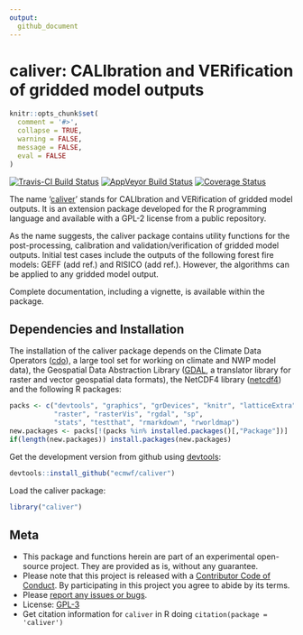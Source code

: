 ```yaml
---
output: 
  github_document
---
```


<!-- Edit the README.Rmd only!!! The README.md is generated automatically from README.Rmd. -->

caliver: CALIbration and VERification of gridded model outputs
==============================================================

```r
knitr::opts_chunk$set(
  comment = '#>',
  collapse = TRUE,
  warning = FALSE,
  message = FALSE,
  eval = FALSE
)
```

[![Travis-CI Build Status](https://travis-ci.org/ecmwf/caliver.svg?branch=master)](https://travis-ci.org/ecmwf/caliver)
[![AppVeyor Build Status](https://ci.appveyor.com/api/projects/status/github/ecmwf/caliver?branch=master&svg=true)](https://ci.appveyor.com/project/ecmwf/caliver)
[![Coverage Status](https://img.shields.io/codecov/c/github/ecmwf/caliver/master.svg)](https://codecov.io/github/ecmwf/caliver?branch=master)

The name '[caliver](https://github.com/ecmwf/caliver)' stands for CALIbration and VERification of gridded model outputs. It is an extension package developed for the R programming language and available with a GPL-2 license from a public repository.

As the name suggests, the caliver package contains utility functions for the post-processing, calibration and validation/verification of gridded model outputs. Initial test cases include the outputs of the following forest fire models: GEFF (add ref.) and RISICO (add ref.). However, the algorithms can be applied to any gridded model output.

Complete documentation, including a vignette, is available within the package.

## Dependencies and Installation

The installation of the caliver package depends on the Climate Data Operators ([cdo](https://code.zmaw.de/projects/cdo/wiki)), a large tool set for working on climate and NWP model data), the Geospatial Data Abstraction Library ([GDAL](http://www.gdal.org/), a translator library for raster and vector geospatial data formats), the NetCDF4 library ([netcdf4](http://www.unidata.ucar.edu/software/netcdf/)) and the following R packages:

```r
packs <- c("devtools", "graphics", "grDevices", "knitr", "latticeExtra", 
           "raster", "rasterVis", "rgdal", "sp", 
           "stats", "testthat", "rmarkdown", "rworldmap")
new.packages <- packs[!(packs %in% installed.packages()[,"Package"])]
if(length(new.packages)) install.packages(new.packages)
```

Get the development version from github using [devtools](https://github.com/hadley/devtools):

```r
devtools::install_github("ecmwf/caliver")
```

Load the caliver package:

```r
library("caliver")
```

## Meta

* This package and functions herein are part of an experimental open-source project. They are provided as is, without any guarantee.
* Please note that this project is released with a [Contributor Code of Conduct](CONDUCT.md). By participating in this project you agree to abide by its terms.
* Please [report any issues or bugs](https://github.com/ecmwf/caliver/issues).
* License: [GPL-3](https://opensource.org/licenses/GPL-3.0)
* Get citation information for `caliver` in R doing `citation(package = 'caliver')`
